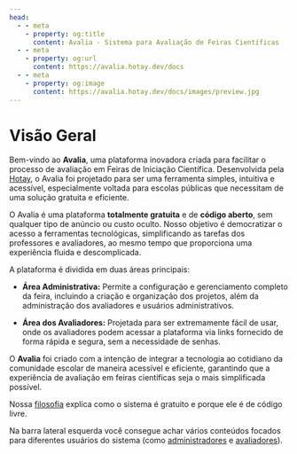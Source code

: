 ```yaml
---
head:
  - - meta
    - property: og:title
      content: Avalia - Sistema para Avaliação de Feiras Científicas
  - - meta
    - property: og:url
      content: https://avalia.hotay.dev/docs
  - - meta
    - property: og:image
      content: https://avalia.hotay.dev/docs/images/preview.jpg
---
```


# Visão Geral

Bem-vindo ao **Avalia**, uma plataforma inovadora criada para facilitar o processo de avaliação em Feiras de Iniciação Científica. Desenvolvida pela [Hotay](https://www.hotay.dev), o Avalia foi projetado para ser uma ferramenta simples, intuitiva e acessível, especialmente voltada para escolas públicas que necessitam de uma solução gratuita e eficiente.

O Avalia é uma plataforma **totalmente gratuita** e de **código aberto**, sem qualquer tipo de anúncio ou custo oculto. Nosso objetivo é democratizar o acesso a ferramentas tecnológicas, simplificando as tarefas dos professores e avaliadores, ao mesmo tempo que proporciona uma experiência fluida e descomplicada.

A plataforma é dividida em duas áreas principais:

- **Área Administrativa:** Permite a configuração e gerenciamento completo da feira, incluindo a criação e organização dos projetos, além da administração dos avaliadores e usuários administrativos.

- **Área dos Avaliadores:** Projetada para ser extremamente fácil de usar, onde os avaliadores podem acessar a plataforma via links fornecido de forma rápida e segura, sem a necessidade de senhas.

O **Avalia** foi criado com a intenção de integrar a tecnologia ao cotidiano da comunidade escolar de maneira acessível e eficiente, garantindo que a experiência de avaliação em feiras científicas seja o mais simplificada possível.

Nossa [filosofia](./philosophy) explica como o sistema é gratuito e porque ele é de código livre.

Na barra lateral esquerda você consegue achar vários conteúdos focados para diferentes usuários do sistema (como [administradores](../administrators/access) e [avaliadores](../evaluators/quick-start)).
